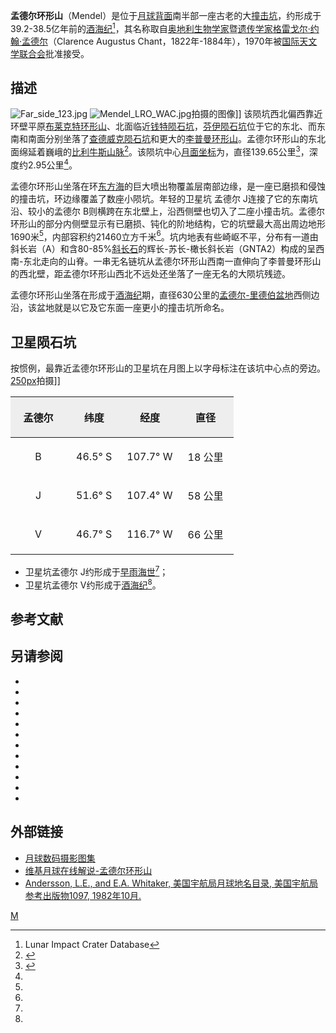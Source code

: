 {{lunar crater data|
 image=Mendel crater 5021 med.jpg|
 caption=[[月球轨道器5号|月球轨道器5号]]拍摄的西向斜视图|
 latitude=48.83|
 N_or_S=S|
 longitude=109.86|
 E_or_W=W|
 diameter=139.65公里|
 depth=2.95公里|
 colong=113|
 eponym=[[孟德尔|孟德尔]]}}
'''孟德尔环形山'''（Mendel）是位于[[月球背面|月球背面]]南半部一座古老的大[[撞击坑|撞击坑]]，约形成于39.2-38.5亿年前的[[酒海纪|酒海纪]]<ref name=LICD>Lunar Impact Crater Database</ref>，其名称取自[[奥地利|奥地利]][[生物学家|生物学家]]暨[[遗传学家|遗传学家]][[孟德尔|格雷戈尔·约翰·孟德尔]]（Clarence Augustus Chant，1822年-1884年），1970年被[[国际天文学联合会|国际天文学联合会]]批准接受。

==描述==
[[Image:Far_side_123.jpg|thumb]]
[[Image:Mendel_LRO_WAC.jpg|thumb]]拍摄的图像]]  
该陨坑西北偏西靠近环壁平原[[布莱克特环形山|布莱克特环形山]]、北面临近[[钱特陨石坑|钱特陨石坑]]，[[芬伊陨石坑|芬伊陨石坑]]位于它的东北、而东南和南面分别坐落了[[查德威克陨石坑|查德威克陨石坑]]和更大的[[李普曼环形山|李普曼环形山]]。孟德尔环形山的东北面绵延着巍峨的[[比利牛斯山脉_(月球)|比利牛斯山脉]]<ref>{{Cite web |url=http://planetarynames.wr.usgs.gov/images/Lunar/lac_135_lo.pdf |title=Crater Mendel on the map LAC-135. |accessdate=2017-04-04 |archive-date=2013-02-20 |archive-url=https://web.archive.org/web/20130220225806/http://planetarynames.wr.usgs.gov/images/Lunar/lac_135_lo.pdf |dead-url=no }}</ref>。该陨坑中心[[月面坐标|月面坐标]]为{{Coord|48.83|S|109.86|W|globe:Moon|nogoogle=1|noosm=1}}，直径139.65公里<ref name="IAU">{{Cite web |url=http://planetarynames.wr.usgs.gov/Feature/3835 |title=Directory of the International Astronomical Union |accessdate=2017-04-04 |archive-date=2016-01-19 |archive-url=https://web.archive.org/web/20160119210912/http://planetarynames.wr.usgs.gov/Feature/3835 |dead-url=no }}</ref>，深度约2.95公里<ref name="LICD"/>。

孟德尔环形山坐落在环[[东方海|东方海]]的巨大喷出物覆盖层南部边缘，是一座已磨损和侵蚀的撞击坑，环边缘覆盖了数座小陨坑。年轻的卫星坑
孟德尔 J连接了它的东南坑沿、较小的孟德尔 B则横跨在东北壁上，沿西侧壁也切入了二座小撞击坑。孟德尔环形山的部分内侧壁显示有已磨损、钝化的阶地结构，它的坑壁最大高出周边地形1690米<ref name="LICD"/>，内部容积约21460立方千米<ref name="LICD"/>。坑内地表有些崎岖不平，分布有一道由斜长岩（A）和含80-85%[[斜长石|斜长石]]的辉长-苏长-橄长斜长岩（GNTA2）构成的呈西南-东北走向的山脊。一串无名链坑从孟德尔环形山西南一直伸向了李普曼环形山的西北壁，距孟德尔环形山西北不远处还坐落了一座无名的大陨坑残迹。

孟德尔环形山坐落在形成于[[酒海纪|酒海纪]]期，直径630公里的[[孟德尔-里德伯盆地|孟德尔-里德伯盆地]]西侧边沿，该盆地就是以它及它东面一座更小的撞击坑所命名。

==卫星陨石坑==
按惯例，最靠近孟德尔环形山的卫星坑在月图上以字母标注在该坑中心点的旁边。
[[image:Mendel_sattelite_craters_map.jpg|250px]]拍摄]]

{| class="wikitable"
!width="25%" style="background:#eeeeee;" |孟德尔 
!width="25%" style="background:#eeeeee;" |纬度
!width="25%" style="background:#eeeeee;" |经度
!width="25%" style="background:#eeeeee;" |直径
|-
|align="center"|B
|align="center"|46.5° S
|align="center"|107.7° W
|align="center"|18 公里
|-
|align="center"|J
|align="center"|51.6° S
|align="center"|107.4° W
|align="center"|58 公里
|-
|align="center"|V
|align="center"|46.7° S
|align="center"|116.7° W
|align="center"|66 公里
|}{{clear}}
* 卫星坑孟德尔 J约形成于[[早雨海世|早雨海世]]<ref name="LICD"/>；
* 卫星坑孟德尔 V约形成于[[酒海纪|酒海纪]]<ref name="LICD"/>。

==参考文献==
{{reflist}}

==另请参阅==
{{refbegin}}
* {{cite book
  | last1 = Andersson
  | first1 = L. E.
  | last2 = Whitaker
  | first2 = E. A.
  | authorlink2 = Ewen Whitaker
  | date = 1982
  | title = [[NASA|NASA]] Catalogue of Lunar Nomenclature
  | publisher = NASA RP-1097
  | ref = harv
  }}
* {{cite web
  | last = Blue
  | first = Jennifer
  | date = July 25, 2007
  | title = Gazetteer of Planetary Nomenclature
  | publisher = [[United_States_Geological_Survey|USGS]]
  | url = http://planetarynames.wr.usgs.gov/
  | accessdate = 2007-08-05
  | ref = harv
  | archive-date = 2013-02-13
  | archive-url = https://www.webcitation.org/6EOCinkK0?url=http://planetarynames.wr.usgs.gov/
  | dead-url = no
  }}
* {{cite book
  | last1 = Bussey
  | first1 = B.
  | authorlink1 = Ben Bussey
  | last2 = Spudis
  | first2 = P.
  | authorlink2 = Paul Spudis
  | date = 2004
  | title = The Clementine Atlas of the Moon
  | publisher = Cambridge University Press
  | location = New York
  | isbn = 978-0-521-81528-4
  | ref = harv
  }}
* {{cite book
  | last1 = Cocks
  | first1 = Elijah E.
  | last2 = Cocks
  | first2 = Josiah C.
  | date = 1995
  | title = Who's Who on the Moon: A Biographical Dictionary of Lunar Nomenclature
  | url = https://archive.org/details/isbn_9780936389271
  | publisher = Tudor Publishers
  | isbn = 978-0-936389-27-1
  | ref = harv
  }}
* {{cite web
  | last = McDowell
  | first = Jonathan
  | date = July 15, 2007
  | url = http://host.planet4589.org/astro/lunar/
  | title = Lunar Nomenclature
  | publisher = Jonathan's Space Report
  | accessdate = 2007-10-24
  | ref = harv
  | archive-date = 2018-12-25
  | archive-url = https://web.archive.org/web/20181225170156/http://host.planet4589.org/astro/lunar/
  | dead-url = no
  }}
* {{cite journal| last1 = Menzel| first1 = D. H.| last2 = Minnaert| first2 = M.| last3 = Levin| first3 = B.| last4 = Dollfus| first4 = A.| last5 = Bell| first5 = B.| title = Report on Lunar Nomenclature by the Working Group of Commission 17 of the IAU| doi = 10.1007/BF00171763| journal = Space Science Reviews| volume = 12| issue = 2| pages = 136–186| year = 1971| pmid = | pmc =| bibcode = 1971SSRv...12..136M| ref = harv}}
* {{cite book
  | first = Patrick
  | last = Moore
  | authorlink = Patrick Moore
  | date = 2001
  | title = On the Moon
  | url = https://archive.org/details/patrickmooreonmo00patr
  | publisher = Sterling Publishing Co
  | isbn = 978-0-304-35469-6
  | ref = harv
  }}
* {{cite book
  | first = Fred W.
  | last = Price
  | date = 1988
  | title = The Moon Observer's Handbook
  | publisher = Cambridge University Press
  | isbn = 978-0-521-33500-3
  | ref = harv
  }}
* {{cite book
  | last = Rükl
  | first = Antonín
  | authorlink = Antonín Rükl
  | date = 1990
  | title = Atlas of the Moon
  | publisher = Kalmbach Books
  | isbn = 978-0-913135-17-4
  | ref = harv
  }}
* {{cite book
  | last = Webb
  | first = Rev. T. W.
  | authorlink = Thomas William Webb
  | date = 1962
  | title = Celestial Objects for Common Telescopes
  | url = https://archive.org/details/celestialobjects00webb
  | edition = 6th revised
  | publisher = Dover
  | isbn = 978-0-486-20917-3
  | ref = harv
  }}
* {{cite book
  | first = Ewen A.
  | last = Whitaker
  | authorlink = Ewen Whitaker
  | date = 1999
  | title = Mapping and Naming the Moon
  | publisher = Cambridge University Press
  | isbn = 978-0-521-62248-6
  | ref = harv
  }}
* {{cite book
  | first = Peter T.
  | last = Wlasuk
  | date = 2000
  | title = Observing the Moon
  | publisher = Springer
  | isbn = 978-1-85233-193-1
  | ref = harv
 }}
{{refend}}

==外部链接==
* [http://www.lpi.usra.edu/resources/lunar_orbiter/bin/srch_nam.shtml?Mendel%7C0 月球数码摄影图集]{{Wayback|url=http://www.lpi.usra.edu/resources/lunar_orbiter/bin/srch_nam.shtml?Mendel%7C0 |date=20170320053514 }}
* [http://the-moon.wikispaces.com/Mendel 维基月球在线解说-孟德尔环形山]{{Wayback|url=http://the-moon.wikispaces.com/Mendel |date=20180507190500 }}
* [http://planet4589.org/astro/lunar/RP-1097.pdf Andersson, L.E., and E.A. Whitaker, 美国宇航局月球地名目录, 美国宇航局参考出版物1097, 1982年10月.]{{Wayback|url=http://planet4589.org/astro/lunar/RP-1097.pdf |date=20141006125838 }}

[[Category:月球环形山|M]]
{{月球環形山 (L-N)}}